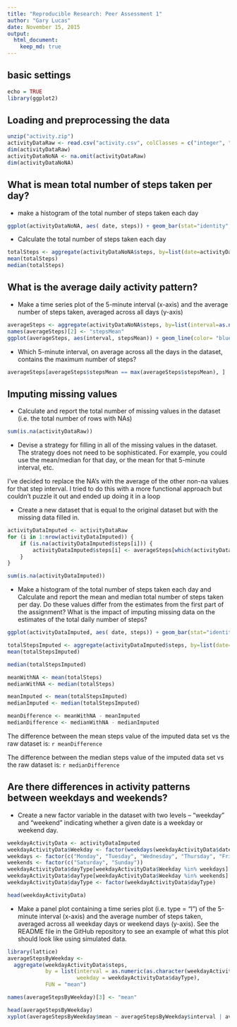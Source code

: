 ---
title: "Reproducible Research: Peer Assessment 1"
author: "Gary Lucas"
date: November 15, 2015
output: 
  html_document:
    keep_md: true
---
## basic settings
```{r}
echo = TRUE 
library(ggplot2)
```


## Loading and preprocessing the data
```{r}
unzip("activity.zip")
activityDataRaw <- read.csv("activity.csv", colClasses = c("integer", "Date","factor" ))
dim(activityDataRaw)
activityDataNoNA <- na.omit(activityDataRaw)
dim(activityDataNoNA)

```

## What is mean total number of steps taken per day?
* make a histogram of the total number of steps taken each day
```{r}
ggplot(activityDataNoNA, aes( date, steps)) + geom_bar(stat="identity", color="blue", fill="blue", width=0.75) + labs(title="Histogram of total steps taken each day")
```
* Calculate the total number of steps taken each day
```{r}
totalSteps <- aggregate(activityDataNoNA$steps, by=list(date=activityDataNoNA$date), FUN="sum")$x
mean(totalSteps)
median(totalSteps)

```

## What is the average daily activity pattern?
* Make a time series plot of the 5-minute interval (x-axis) and the average number of steps taken, averaged across all days (y-axis)

```{r}
averageSteps <- aggregate(activityDataNoNA$steps, by=list(interval=as.numeric(as.character(activityDataNoNA$interval))), FUN="mean")
names(averageSteps)[2] <- "stepsMean"
ggplot(averageSteps, aes(interval, stepsMean)) + geom_line(color= "blue") + labs(title="Average steps taken", x="5 minute intervals", y="Steps mean")


```

* Which 5-minute interval, on average across all the days in the dataset, contains the maximum number of steps?
```{r}
averageSteps[averageSteps$stepsMean == max(averageSteps$stepsMean), ]
```


## Imputing missing values
* Calculate and report the total number of missing values in the dataset (i.e. the total number of rows with NAs)
```{r}
sum(is.na(activityDataRaw))
```
* Devise a strategy for filling in all of the missing values in the dataset. The strategy does not need to be sophisticated. For example, you could use the mean/median for that day, or the mean for that 5-minute interval, etc.

I've decided to replace the NA's with the average of the other non-na values for that step interval.  I tried to do this with a more functional approach but couldn't puzzle it out and ended up doing it in a loop

* Create a new dataset that is equal to the original dataset but with the missing data filled in.
```{r}
activityDataImputed <- activityDataRaw 
for (i in 1:nrow(activityDataImputed)) {
    if (is.na(activityDataImputed$steps[i])) {
        activityDataImputed$steps[i] <- averageSteps[which(activityDataImputed$interval[i] == averageSteps$interval), ]$stepsMean
    }
}

sum(is.na(activityDataImputed))
```

* Make a histogram of the total number of steps taken each day and Calculate and report the mean and median total number of steps taken per day. Do these values differ from the estimates from the first part of the assignment? What is the impact of imputing missing data on the estimates of the total daily number of steps?

```{r}
ggplot(activityDataImputed, aes( date, steps)) + geom_bar(stat="identity", color="blue", fill="blue", width=0.75) + labs(title="Histogram of total steps taken each day (imputed data)")

totalStepsImputed <- aggregate(activityDataImputed$steps, by=list(date=activityDataImputed$date), FUN="sum")$x
mean(totalStepsImputed)

median(totalStepsImputed)

meanWithNA <- mean(totalSteps)
medianWithNA <- median(totalSteps)

meanImputed <- mean(totalStepsImputed)
medianImputed <- median(totalStepsImputed)

meanDifference <- meanWithNA - meanImputed
medianDifference <- medianWithNA - medianImputed

```

The difference between the mean steps value of the imputed data set vs the raw dataset is: `r meanDifference`

The difference between the median steps value of the imputed data set vs the raw dataset is: `r medianDifference`



## Are there differences in activity patterns between weekdays and weekends?
* Create a new factor variable in the dataset with two levels – “weekday” and “weekend” indicating whether a given date is a weekday or weekend day.

```{r}
weekdayActivityData <- activityDataImputed
weekdayActivityData$Weekday <- factor(weekdays(weekdayActivityData$date))
weekdays <- factor(c("Monday", "Tuesday", "Wednesday", "Thursday", "Friday"))
weekends <- factor(c("Saturday", "Sunday"))
weekdayActivityData$dayType[weekdayActivityData$Weekday %in% weekdays] <- "weekday"
weekdayActivityData$dayType[weekdayActivityData$Weekday %in% weekends] <- "weekend"
weekdayActivityData$dayType <- factor(weekdayActivityData$dayType)

head(weekdayActivityData)

```

* Make a panel plot containing a time series plot (i.e. type = "l") of the 5-minute interval (x-axis) and the average number of steps taken, averaged across all weekday days or weekend days (y-axis). See the README file in the GitHub repository to see an example of what this plot should look like using simulated data.

```{r}
library(lattice)
averageStepsByWeekday <- 
  aggregate(weekdayActivityData$steps, 
            by = list(interval = as.numeric(as.character(weekdayActivityData$interval)) ,
                      weekday = weekdayActivityData$dayType), 
            FUN = "mean")

names(averageStepsByWeekday)[3] <- "mean"

head(averageStepsByWeekday)
xyplot(averageStepsByWeekday$mean ~ averageStepsByWeekday$interval | averageStepsByWeekday$weekday, layout = c(1,2), type="l")
```


